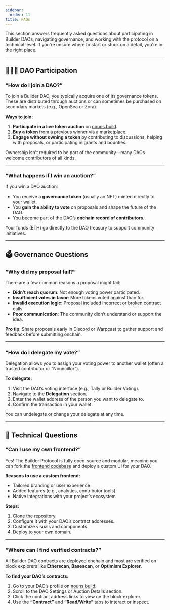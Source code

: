 ```yaml
---
sidebar:
  order: 11
title: FAQs
---
```


This section answers frequently asked questions about participating in Builder DAOs, navigating governance, and working with the protocol on a technical level. If you're unsure where to start or stuck on a detail, you're in the right place.

---

## 🧑‍🤝‍🧑 DAO Participation

### “How do I join a DAO?”

To join a Builder DAO, you typically acquire one of its governance tokens. These are distributed through auctions or can sometimes be purchased on secondary markets (e.g., OpenSea or Zora).

**Ways to join:**

1. **Participate in a live token auction** on [nouns.build](https://nouns.build/).
2. **Buy a token** from a previous winner via a marketplace.
3. **Engage without owning a token** by contributing to discussions, helping with proposals, or participating in grants and bounties.

Ownership isn't required to be part of the community—many DAOs welcome contributors of all kinds.


---

### “What happens if I win an auction?”

If you win a DAO auction:

- You receive a **governance token** (usually an NFT) minted directly to your wallet.
- You **gain the ability to vote** on proposals and shape the future of the DAO.
- You become part of the DAO’s **onchain record of contributors**.

Your funds (ETH) go directly to the DAO treasury to support community initiatives.

---

## 🗳️ Governance Questions

### “Why did my proposal fail?”

There are a few common reasons a proposal might fail:

- **Didn’t reach quorum**: Not enough voting power participated.
- **Insufficient votes in favor**: More tokens voted against than for.
- **Invalid execution logic**: Proposal included incorrect or broken contract calls.
- **Poor communication**: The community didn’t understand or support the idea.

**Pro tip**: Share proposals early in Discord or Warpcast to gather support and feedback before submitting onchain.

---

### “How do I delegate my vote?”

Delegation allows you to assign your voting power to another wallet (often a trusted contributor or “Nouncillor”).

**To delegate:**

1. Visit the DAO’s voting interface (e.g., Tally or Builder Voting).
2. Navigate to the **Delegation** section.
3. Enter the wallet address of the person you want to delegate to.
4. Confirm the transaction in your wallet.

You can undelegate or change your delegate at any time.

---

## 🧰 Technical Questions

### “Can I use my own frontend?”

Yes! The Builder Protocol is fully open-source and modular, meaning you can fork the [frontend codebase](https://github.com/nounsDAO/nouns-builder) and deploy a custom UI for your DAO.

**Reasons to use a custom frontend:**

- Tailored branding or user experience
- Added features (e.g., analytics, contributor tools)
- Native integrations with your project’s ecosystem

**Steps:**

1. Clone the repository.
2. Configure it with your DAO’s contract addresses.
3. Customize visuals and components.
4. Deploy to your own domain.


---

### “Where can I find verified contracts?”

All Builder DAO contracts are deployed onchain and most are verified on block explorers like **Etherscan**, **Basescan**, or **Optimism Explorer**.

**To find your DAO’s contracts:**

1. Go to your DAO’s profile on [nouns.build](https://nouns.build/).
2. Scroll to the DAO Settings or Auction Details section.
3. Click the contract address links to view on the block explorer.
4. Use the **“Contract”** and **“Read/Write”** tabs to interact or inspect.